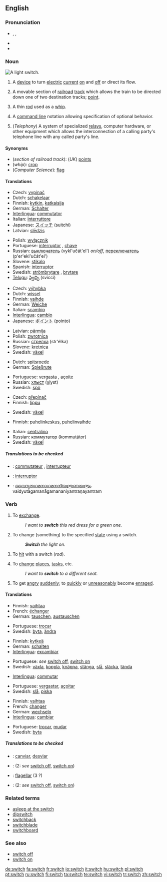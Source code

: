 {{wikipedia|dab=switch (disambiguation)|switch}}
==English==

===Pronunciation===
{{wikipedia}}
*{{enPR|swĭch}}, {{IPA|/swɪtʃ/}}, {{SAMPA|/swItS/}}
*{{audio|en-us-switch.ogg|Audio (US)}}
*{{rhymes|ɪtʃ}}

===Noun===
[[Image:Light switch inside.jpg|thumb|right|A light switch.]]
{{en-noun|es}}

# A [[device]] to turn [[electric]] [[current]] [[turn on|on]] and [[turn off|off]] or direct its flow.
# {{context|railroading|US}} A movable section of [[railroad]] [[track]] which allows the train to be directed down one of two destination tracks; [[point]].
# A thin [[rod]] used as a [[whip]].
# {{computer science}} A [[CLI|command line]] notation allowing specification of optional behavior.
# (''Telephony'') A system of specialized [[relay]]s, computer hardware, or other equipment which allows the interconnection of a calling party's telephone line with any called party's line.

====Synonyms====
*(''section of railroad track''): (''UK'') [[points]]
*(''whip''): [[crop]]
*(''Computer Science''): [[flag]]

====Translations====
{{trans-top|device to turn electric current on and off or direct its flow}}
*Czech: [[vypínač]] {{m}}
*Dutch: [[schakelaar]] {{m}}
*Finnish: [[kytkin]], [[katkaisija]]
*German: [[Schalter]] {{m}}
*[[Interlingua]]: [[commutator]]
*Italian: [[interruttore]]
*Japanese: [[スイッチ]] (suitchi)
*Latvian: [[slēdzis]] {{m}}
{{trans-mid}}
*Polish: [[wyłącznik]] {{m}}
*Portuguese: [[interruptor]] {{m}}, [[chave]] {{f}}
*Russian: [[выключатель]] (vykl'učát'el') {{m}} ''on/off'', [[переключатель]] (p'er'ekl'učát'el') {{m}}
*Slovene: [[stikalo]] {{n}}
*Spanish: [[interruptor]] {{m}}
*Swedish: [[strömbrytare]] {{c}}, [[brytare]] {{c}}
*[[Telugu]]: [[స్విచ్చి]] (svicci)
{{trans-bot}}

{{trans-top|movable section of railroad track}}
* Czech: [[výhybka]] {{f}}
*Dutch: [[wissel]]
*Finnish: [[vaihde]]
*German: [[Weiche]] {{f}}
*Italian: [[scambio]] {{m}}
*[[Interlingua]]: [[cambio]]
*Japanese: [[ポイント]] (pointo)
{{trans-mid}}
*Latvian: [[pārmija]] {{f}}
*Polish: [[zwrotnica]] {{f}}
*Russian: [[стрелка]] (str'élka) {{f}}
*Slovene: [[kretnica]] {{f}}
*Swedish: [[växel]] {{c}}
{{trans-bot}}

{{trans-top|thin rod used as a whip}}
*Dutch: [[spitsroede]]
*German: [[Spießrute]] {{f}}
{{trans-mid}}
*Portuguese: [[vergasta]] {{f}}, [[açoite]] {{m}}
*Russian: [[хлыст]] (χlyst) {{m}}
*Swedish: [[spö]] {{n}}
{{trans-bot}}

{{trans-top|command line notation}}
*Czech: [[přepínač]] {{m}}
*Finnish: [[lippu]]
{{trans-mid}}
*Swedish: [[växel]] {{c}}
{{trans-bot}}

{{trans-top|system which allows the interconnection of a calling party's telephone line with any called party's line}}
*Finnish: [[puhelinkeskus]], [[puhelinvaihde]]
{{trans-mid}}
*Italian: [[centralino]] {{m}}
*Russian: [[коммутатор]] (kommutátor) {{m}}
*Swedish: [[växel]] {{c}}
{{trans-bot}}

=====Translations to be checked=====
{{checktrans}}
{{top}}
*{{ttbc|French}}: [[commutateur]] {{m}}, [[interrupteur]] {{m}}
*{{ttbc|Interlingua}}: [[interruptor]]
*{{ttbc|Malayalam}}: [[വൈദ്യുതഗമനാഗമനനിയന്ത്രണയന്ത്രം]] vaidyutagamanāgamananiyantraṇayantram
{{mid}}
{{bottom}}

===Verb===
{{en-verb|switch|es}}

# {{transitive}} To [[exchange]].
#: ''I want to '''switch''' this red dress for a green one.''
# {{transitive}} To change (something) to the specified [[state]] using a switch.
#: '''''Switch''' the light on.''
# {{transitive}} To [[hit]] with a switch (''rod'').
# {{intransitive}} To [[change]] [[place]]s, [[task]]s, etc.
#: ''I want to '''switch''' to a different seat.''
# {{slang}} {{intransitive}} To get [[angry]] [[suddenly]]; to [[quickly]] or [[unreasonably]] become [[enraged]].

====Translations====
{{trans-top|To exchange}}
*Finnish: [[vaihtaa]]
*French: [[échanger]]
*German: [[tauschen]], [[austauschen]]
{{trans-mid}}
*Portuguese: [[trocar]]
*Swedish: [[byta]], [[ändra]]
{{trans-bot}}

{{trans-top|To change (something) to the specified state using a switch}}
*Finnish: [[kytkeä]]
*German: [[schalten]]
*[[Interlingua]]: [[excambiar]]
{{trans-mid}}
*Portuguese: ''see'' [[switch off]], [[switch on]]
*Swedish: [[växla]], [[koppla]], [[knäppa]], [[stänga]], [[slå]], [[släcka]], [[tända]]
{{trans-bot}}

{{trans-top|To hit with a switch (''rod'')}}
*[[Interlingua]]: [[commutar]]
{{trans-mid}}
*Portuguese: [[vergastar]], [[açoitar]]
*Swedish: [[slå]], [[piska]]
{{trans-bot}}

{{trans-top|To change places / tasks}}
*Finnish: [[vaihtaa]]
*French: [[changer]]
*German: [[wechseln]]
*[[Interlingua]]: [[cambiar]]
{{trans-mid}}
*Portuguese: [[trocar]], [[mudar]]
*Swedish: [[byta]]
{{trans-bot}}

=====Translations to be checked=====
{{checktrans}}
{{top}}
*{{ttbc|Catalan}}: [[canviar]], [[desviar]]
*{{ttbc|French}}: (2: ''see'' [[switch off]], [[switch on]])
{{mid}}
*{{ttbc|Interlingua}}: [[flagellar]] (3 ?)
*{{ttbc|Italian}}: (2: ''see'' [[switch off]], [[switch on]])
{{bottom}}

===Related terms===
*[[asleep at the switch]]
*[[dipswitch]]
*[[switchback]]
*[[switchblade]]
*[[switchboard]]

===See also===
*[[switch off]]
*[[switch on]]

[[de:switch]]
[[fa:switch]]
[[fr:switch]]
[[io:switch]]
[[it:switch]]
[[hu:switch]]
[[pl:switch]]
[[pt:switch]]
[[ru:switch]]
[[fi:switch]]
[[ta:switch]]
[[te:switch]]
[[vi:switch]]
[[tr:switch]]
[[zh:switch]]